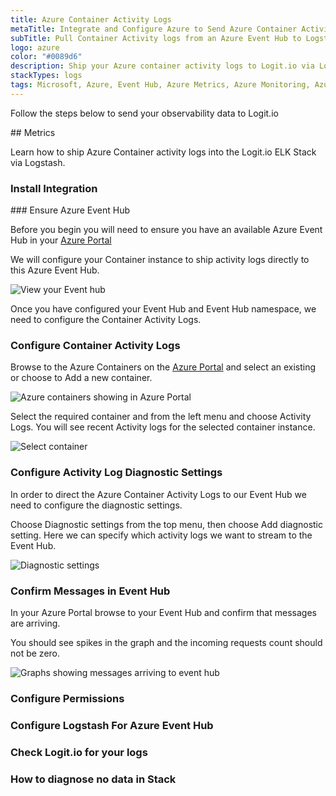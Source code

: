```yaml
---
title: Azure Container Activity Logs
metaTitle: Integrate and Configure Azure to Send Azure Container Activity Metrics
subTitle: Pull Container Activity logs from an Azure Event Hub to Logstash
logo: azure
color: "#0089d6"
description: Ship your Azure container activity logs to Logit.io via Logstash using the instructions below and start analysing your data
stackTypes: logs
tags: Microsoft, Azure, Event Hub, Azure Metrics, Azure Monitoring, Azure Diagnostics, Azure Monitor, Azure Container, Azure Activity Logs, Cloud Metrics
---
```


Follow the steps below to send your observability data to Logit.io

<Steps>
  ## Metrics

  Learn how to ship Azure Container activity logs into the Logit.io ELK Stack via Logstash.
  
  ### Install Integration
  <InstallIntegration/>
  ### Ensure Azure Event Hub

  Before you begin you will need to ensure you have an available Azure Event Hub in your [Azure Portal](https://portal.azure.com/)

  We will configure your Container instance to ship activity logs directly to this Azure Event Hub.

  ![View your Event hub](@/images/integrations/azure-container-activity-logs/container_activity_logs_step_event_hub.png)

  Once you have configured your Event Hub and Event Hub namespace, we need to configure the Container Activity Logs.

  ### Configure Container Activity Logs

  Browse to the Azure Containers on the [Azure Portal](https://portal.azure.com/#blade/HubsExtension/BrowseResource/resourceType/Microsoft.ContainerInstance%2FcontainerGroups) 
  and select an existing or choose to Add a new container.   

  ![Azure containers showing in Azure Portal](@/images/integrations/azure-container-activity-logs/container_activity_logs_step1.png)

  Select the required container and from the left menu and choose Activity Logs. You will see recent Activity logs for the selected container instance.

  ![Select container](@/images/integrations/azure-container-activity-logs/container_activity_logs_step2.png)

  ### Configure Activity Log Diagnostic Settings

  In order to direct the Azure Container Activity Logs to our Event Hub we need to configure the diagnostic settings.

  Choose Diagnostic settings from the top menu, then choose Add diagnostic setting. Here we can specify which activity logs we want to stream to the Event Hub.

  ![Diagnostic settings](@/images/integrations/azure-container-activity-logs/container_activity_logs_step3.png)

  ### Confirm Messages in Event Hub

  In your Azure Portal browse to your Event Hub and confirm that messages are arriving. 

  <Callout type="info">
    You should see spikes in the graph and the incoming requests count should not be zero.
  </Callout>

  ![Graphs showing messages arriving to event hub](@/images/integrations/azure-container-activity-logs/container_activity_logs_step4.png)

  ### Configure Permissions

  <AzureConfiguration />

  ### Configure Logstash For Azure Event Hub

  <AzureInput stackType="logs" utmMedium="logs" utmCampaign="azurecontaineractivitylogs" type="azure_container" input="azure" buttonText="Azure Event Hub"/>

  ### Check Logit.io for your logs
  <LaunchStack utmMedium="logs" utmCampaign="azurecontaineractivitylogs" source="azurecontaineractivitylogs" />

  ### How to diagnose no data in Stack

  <DiagnoseNoData />

</Steps>